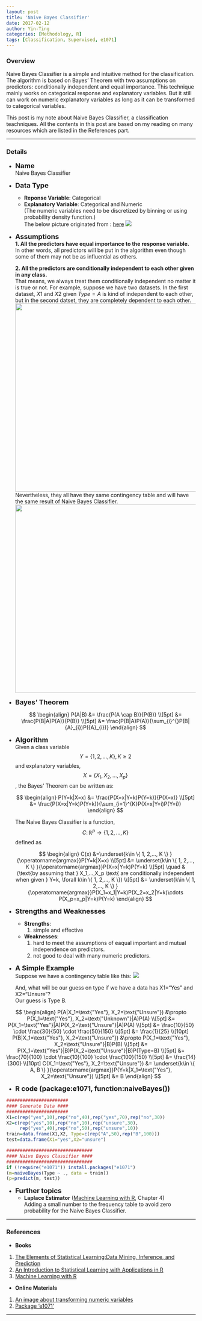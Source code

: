 ```yaml
---
layout: post
title: 'Naive Bayes Classifier'
date: 2017-02-12
author: Yin-Ting 
categories: [Methodology, R]
tags: [Classification, Supervised, e1071]
---
```

### Overview
Naive Bayes Classifier is a simple and intuitive method for the classification. The algorithm is based on Bayes' Theorem with two assumptions on predictors: conditionally independent and equal importance. This technique mainly works on categorical response and explanatory variables. But it still can work on numeric explanatory variables as long as it can be transformed to categorical variables. 

This post is my note about Naive Bayes Classifier, a classification teachniques. All the contents in this post are based on my reading on many resources which are listed in the References part.  

***

### Details
* **<font size="4">Name</font>** <br />
  Naive Bayes Classifier

* **<font size="4">Data Type</font>** <br />
  * **Reponse Variable**: Categorical <br />
  * **Explanatory Variable**: Categorical and Numeric <br />
  (The numeric variables need to be discretized by binning or using probability density function.) <br />
  The below picture originated from : [here](http://www.saedsayad.com/naive_bayesian.htm)
<img src="{{ site.baseurl }}/assets/image/numeric.png"/>

* **<font size="4">Assumptions</font>** <br />
  **1. All the predictors have equal importance to the response variable.** <br />In other words, all predictors will be put in the algorithm even though some of them may not be as influential as others. 

  **2. All the predictors are conditionally independent to each other given in any class.** <br />That means, we always treat them conditionally independent no matter it is true or not. For example, suppose we have two datasets. In the first dataset, $X1$ and $X2$ given $Type=A$ is kind of independent to each other, but in the second datset, they are completely dependent to each other. 
  <img src="{{ site.baseurl}}/assets/image/table_nbc_3.png" style="width:500px"/>  
  Nevertheless, they all have they same contingency table and will have the same result of Naive Bayes Classifier. 
  <img src="{{ site.baseurl }}/assets/image/table_nbc_1.png" style="width:500px"/>   

* **<font size="4"> Bayes' Theorem</font>** 

  $$
  \begin{align}
  P(A|B) &= \frac{P(A \cap B)}{P(B)} \\[5pt]
  &= \frac{P(B|A)P(A)}{P(B)} \\[5pt]
  &= \frac{P(B|A)P(A)}{\sum_{i}^{}P(B|{A}_{i})P({A}_{i})}      
  \end{align}
  $$

* **<font size="4">Algorithm</font>** <br />
Given a class variable $$Y= \{ 1, 2,..., K \}, K\geq2$$ and  explanatory variables, $$X=\{ X_1, X_2,..., X_p \}$$, the Bayes' Theorem can be written as: 

  $$
  \begin{align}
  P(Y=k|X=x) &= \frac{P(X=x|Y=k)P(Y=k)}{P(X=x)} \\[5pt]
  &= \frac{P(X=x|Y=k)P(Y=k)}{\sum_{i=1}^{K}P(X=x|Y=i)P(Y=i)}
  \end{align}
  $$
  
  The Naive Bayes Classifier is a function, $$C \colon \mathbb{R}^p \rightarrow \{ 1, 2,..., K \}$$ defined as 
  
  $$
  \begin{align}
  C(x) &=\underset{k\in \{ 1, 2,..., K \} }{\operatorname{argmax}}P(Y=k|X=x) \\[5pt]
      &= \underset{k\in \{ 1, 2,..., K \} }{\operatorname{argmax}}P(X=x|Y=k)P(Y=k) \\[5pt]
      \quad &(\text{by assuming that } X_1,...,X_p \text{ are conditionally independent when given } Y=k, \forall k\in \{ 1, 2,..., K \}) \\[5pt]
      &= \underset{k\in \{ 1, 2,..., K \} }{\operatorname{argmax}}P(X_1=x_1|Y=k)P(X_2=x_2|Y=k)\cdots P(X_p=x_p|Y=k)P(Y=k) 
  \end{align}
  $$
  
* **<font size="4">Strengths and Weaknesses</font>** <br /> 
  * **Strengths**: <br />
    1. simple and effective 
  * **Weaknesses**: <br />
    1. hard to meet the assumptions of eaqual important and mutual independence on predictors. 
    2. not good to deal with many numeric predictors. 
    
* **<font size="4">A Simple Example</font>** <br />
Suppose we have a contingency table like this: 
<img src="{{ site.baseurl }}/assets/image/table_nbc_2.png">
  
  And, what will be our guess on type if we have a data has X1="Yes" and X2="Unsure"? <br />
  Our guess is Type B. 

$$
\begin{align}
P(A|X_1=\text{"Yes"}, X_2=\text{"Unsure"}) &\propto P(X_1=\text{"Yes"}, X_2=\text{"Unknown"}|A)P(A) \\[5pt]
  &= P(X_1=\text{"Yes"}|A)P(X_2=\text{"Unsure"}|A)P(A) \\[5pt]
  &= \frac{10}{50} \cdot \frac{30}{50} \cdot \frac{50}{150} \\[5pt]
  &= \frac{1}{25} \\[10pt]
P(B|X_1=\text{"Yes"}, X_2=\text{"Unsure"}) &\propto P(X_1=\text{"Yes"}, X_2=\text{"Unsure"}|B)P(B) \\[5pt]
  &= P(X_1=\text{"Yes"}|B)P(X_2=\text{"Unsure"}|B)P(Type=B) \\[5pt]
  &= \frac{70}{100} \cdot \frac{10}{100} \cdot \frac{100}{150} \\[5pt]
  &= \frac{14}{300} \\[10pt]
C(X_1=\text{"Yes"}, X_2=\text{"Unsure"}) &= \underset{k\in \{ A, B \} }{\operatorname{argmax}}P(Y=k|X_1=\text{"Yes"}, X_2=\text{"Unsure"}) \\[5pt]
      &= B 
\end{align}
$$

* **<font size="4">R code (package:e1071, function:naiveBayes())</font>** <br />
```r
#######################
#### Generate Data ####
#######################
X1=c(rep("yes",10),rep("no",40),rep("yes",70),rep("no",30))
X2=c(rep("yes",10),rep("no",10),rep("unsure",30),
     rep("yes",40),rep("no",50),rep("unsure",10))
train=data.frame(X1,X2, Type=c(rep("A",50),rep("B",100)))
test=data.frame(X1="yes",X2="unsure")

################################
#### Naive Bayes Classifier ####
################################
if (!require("e1071")) install.packages("e1071")
(m=naiveBayes(Type ~ ., data = train))
(p=predict(m, test))
```

* **<font size="4">Further topics</font>** <br />
  * **Laplace Estimator** ([Machine Learning with R](http://shop.oreilly.com/product/9781784393908.do), Chapter 4) <br />
  Adding a small number to the frequency table to avoid zero probability for the Naive Bayes Classifier. 

***

### References
* **Books**
1. [The Elements of Statistical Learning:Data Mining, Inference, and Prediction](https://statweb.stanford.edu/~tibs/ElemStatLearn/)
2. [An Introduction to Statistical Learning with Applications in R](http://www-bcf.usc.edu/~gareth/ISL/)
3. [Machine Learning with R](http://shop.oreilly.com/product/9781784393908.do)

* **Online Materials**
1. [An image about transforming numeric variables](http://www.saedsayad.com/naive_bayesian.htm)
2. [Package ‘e1071’](https://cran.r-project.org/web/packages/e1071/e1071.pdf)

***